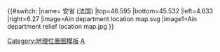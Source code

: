 {{#switch:{{{1}}}
|name= 安省 (法国)
|top=46.595
|bottom=45.532
|left=4.633
|right=6.27
|image=Ain department location map.svg
|image1=Ain department relief location map.jpg
}}<noinclude>{{Location map/Info}}
[[Category:地理位置圖模板]]
[[Category:法国各省地理位置图模板|A]]
</noinclude>